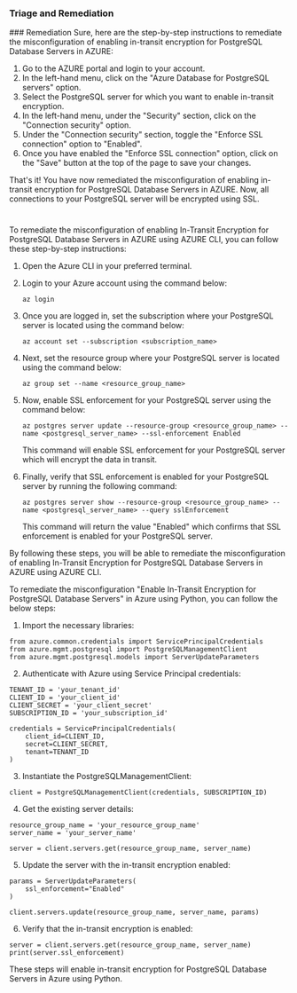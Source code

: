 
### Triage and Remediation
<Tabs>
<Tab title='Remediation'>
### Remediation

<AccordionGroup>
<Accordion title='Using Console' defaultOpen='true'>
Sure, here are the step-by-step instructions to remediate the misconfiguration of enabling in-transit encryption for PostgreSQL Database Servers in AZURE:

1. Go to the AZURE portal and login to your account.
2. In the left-hand menu, click on the "Azure Database for PostgreSQL servers" option.
3. Select the PostgreSQL server for which you want to enable in-transit encryption.
4. In the left-hand menu, under the "Security" section, click on the "Connection security" option.
5. Under the "Connection security" section, toggle the "Enforce SSL connection" option to "Enabled".
6. Once you have enabled the "Enforce SSL connection" option, click on the "Save" button at the top of the page to save your changes.

That's it! You have now remediated the misconfiguration of enabling in-transit encryption for PostgreSQL Database Servers in AZURE. Now, all connections to your PostgreSQL server will be encrypted using SSL.

#
</Accordion>

<Accordion title='Using CLI'>
To remediate the misconfiguration of enabling In-Transit Encryption for PostgreSQL Database Servers in AZURE using AZURE CLI, you can follow these step-by-step instructions:

1. Open the Azure CLI in your preferred terminal.

2. Login to your Azure account using the command below:

   ```
   az login
   ```

3. Once you are logged in, set the subscription where your PostgreSQL server is located using the command below:

   ```
   az account set --subscription <subscription_name>
   ```

4. Next, set the resource group where your PostgreSQL server is located using the command below:

   ```
   az group set --name <resource_group_name>
   ```

5. Now, enable SSL enforcement for your PostgreSQL server using the command below:

   ```
   az postgres server update --resource-group <resource_group_name> --name <postgresql_server_name> --ssl-enforcement Enabled
   ```

   This command will enable SSL enforcement for your PostgreSQL server which will encrypt the data in transit.

6. Finally, verify that SSL enforcement is enabled for your PostgreSQL server by running the following command:

   ```
   az postgres server show --resource-group <resource_group_name> --name <postgresql_server_name> --query sslEnforcement
   ```

   This command will return the value "Enabled" which confirms that SSL enforcement is enabled for your PostgreSQL server.

By following these steps, you will be able to remediate the misconfiguration of enabling In-Transit Encryption for PostgreSQL Database Servers in AZURE using AZURE CLI.
</Accordion>

<Accordion title='Using Python'>
To remediate the misconfiguration "Enable In-Transit Encryption for PostgreSQL Database Servers" in Azure using Python, you can follow the below steps:

1. Import the necessary libraries:

```
from azure.common.credentials import ServicePrincipalCredentials
from azure.mgmt.postgresql import PostgreSQLManagementClient
from azure.mgmt.postgresql.models import ServerUpdateParameters
```

2. Authenticate with Azure using Service Principal credentials:

```
TENANT_ID = 'your_tenant_id'
CLIENT_ID = 'your_client_id'
CLIENT_SECRET = 'your_client_secret'
SUBSCRIPTION_ID = 'your_subscription_id'

credentials = ServicePrincipalCredentials(
    client_id=CLIENT_ID,
    secret=CLIENT_SECRET,
    tenant=TENANT_ID
)
```

3. Instantiate the PostgreSQLManagementClient:

```
client = PostgreSQLManagementClient(credentials, SUBSCRIPTION_ID)
```

4. Get the existing server details:

```
resource_group_name = 'your_resource_group_name'
server_name = 'your_server_name'

server = client.servers.get(resource_group_name, server_name)
```

5. Update the server with the in-transit encryption enabled:

```
params = ServerUpdateParameters(
    ssl_enforcement="Enabled"
)

client.servers.update(resource_group_name, server_name, params)
```

6. Verify that the in-transit encryption is enabled:

```
server = client.servers.get(resource_group_name, server_name)
print(server.ssl_enforcement)
```

These steps will enable in-transit encryption for PostgreSQL Database Servers in Azure using Python.
</Accordion>

</AccordionGroup>
</Tab>
</Tabs>
